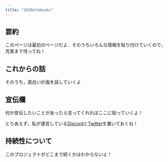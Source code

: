 ```yaml
---
title: "2A2Notebooks"
---
```


## 要約

このページは最初のページだよ．そのうちいろんな情報を貼り付けていくので，充実まで待ってね！

## これからの話

そのうち，面白い計画を話していくよ

## 宣伝欄

何か宣伝したいことがあったら言ってくれればここに貼っていくよ！

とりあえず，私が運営している[Discord](https://discord.gg/gz9UeP2x2r)と[Twitter](https://twitter.com/ShuYohJo)を置いておくね！

::: {.callout-warning}
## 持続性について

このプロジェクトがどこまで続くかはわからないよ！
:::

